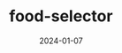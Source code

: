 ---
title: food-selector
date: 2024-01-07
description: Created with StackBlitz ⚡️
repo: https://github.com/jagmitg/food-selector
tags: JavaScript, CSS, HTML
---